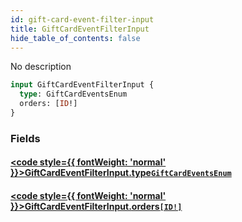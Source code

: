 ```yaml
---
id: gift-card-event-filter-input
title: GiftCardEventFilterInput
hide_table_of_contents: false
---
```








No description

```graphql
input GiftCardEventFilterInput {
  type: GiftCardEventsEnum
  orders: [ID!]
}
```


### Fields

#### [<code style={{ fontWeight: 'normal' }}>GiftCardEventFilterInput.<b>type</b></code>](#)<Bullet />[`GiftCardEventsEnum`](../../../developer/api-reference/enums/gift-card-events-enum) <Badge class="secondary" text="enum"/>
> 
> 

#### [<code style={{ fontWeight: 'normal' }}>GiftCardEventFilterInput.<b>orders</b></code>](#)<Bullet />[`[ID!]`](../../../developer/api-reference/scalars/id) <Badge class="secondary" text="list"/> <Badge class="secondary" text="scalar"/>
> 
> 





